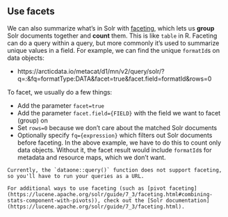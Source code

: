 ## Use facets

We can also summarize what's in Solr with [faceting](https://lucene.apache.org/solr/guide/7_3/faceting.html), which lets us **group** Solr documents together and **count** them. This is like `table` in R. Faceting can do a query within a query, but more commonly it's used to summarize unique values in a field. For example, we can find the unique `formatId`s on data objects:

- https://arcticdata.io/metacat/d1/mn/v2/query/solr/?q=*:*&fq=formatType:DATA&facet=true&facet.field=formatId&rows=0

To facet, we usually do a few things:

- Add the parameter `facet=true`
- Add the parameter `facet.field={FIELD}` with the field we want to facet (group) on
- Set `rows=0` because we don't care about the matched Solr documents
- Optionally specify `fq={expression}` which filters out Solr documents before faceting. In the above example, we have to do this to count only data objects. Without it, the facet result would include `formatId`s for metadata and resource maps, which we don't want.

```block
Currently, the `dataone::query()` function does not support faceting, so you'll have to run your queries as a URL. 

For additional ways to use faceting (such as [pivot faceting](https://lucene.apache.org/solr/guide/7_3/faceting.html#combining-stats-component-with-pivots)), check out the [Solr documentation](https://lucene.apache.org/solr/guide/7_3/faceting.html).
```